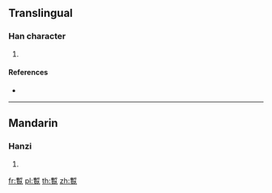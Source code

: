 {{character info/new}}
==Translingual==

===Han character===
{{Han char|rn=147|rad=見|as=11|sn=18|four=|canj=JLBUU}}

# {{defn|Han|sort=見11}}

====References====
* {{Han ref|kx=1137.030|dkj=34947|dj=1604.090|hdz=63673.130|uh=89B1|ud=35249}}

----

==Mandarin==

===Hanzi===
{{cmn-hanzi|pin=[[zhàn]] ([[zhan4]])|wg=chan<sup>4</sup>}}

# {{defn|lang=cmn|sort=見11}}

[[fr:覱]]
[[pl:覱]]
[[th:覱]]
[[zh:覱]]
